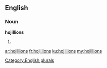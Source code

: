 ==English==

===Noun===
'''hojillions'''

# {{plural of|[[hojillion]]}}

[[Category:English plurals]]

[[ar:hojillions]]
[[fr:hojillions]]
[[ku:hojillions]]
[[my:hojillions]]